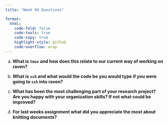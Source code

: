 ```yaml
---
title: "Week 04 Questions"

format:
  html:
    code-fold: false
    code-tools: true
    code-copy: true
    highlight-style: github
    code-overflow: wrap
---
```


a)  **What is `tmux` and how does this relate to our current way of working on raven?**

b)  **What is `ssh` and what would the code be you would type if you were going to `ssh` into raven?**

c)  **What has been the most challenging part of your research project? Are you happy with your organization skills? If not what could be improved?**


d)  **For last weeks assignment what did you appreciate the most about knitting documents?**
